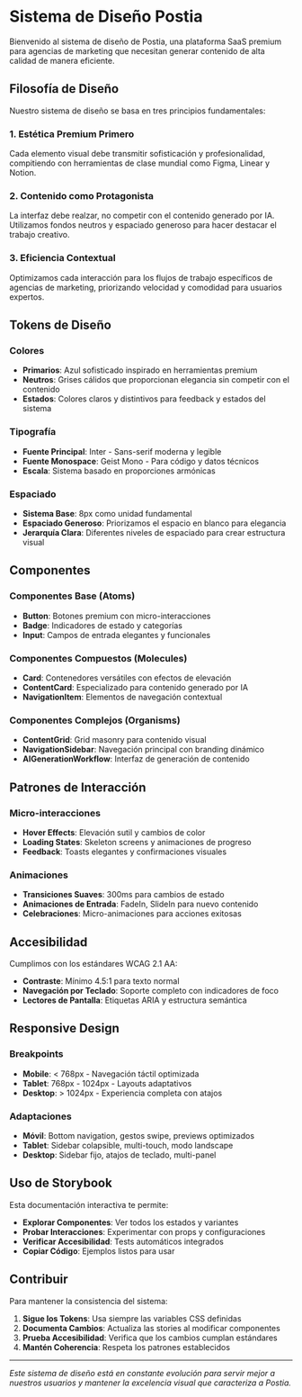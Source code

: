 
<Meta title="Introduction" />

# Sistema de Diseño Postia

Bienvenido al sistema de diseño de Postia, una plataforma SaaS premium para agencias de marketing que necesitan generar contenido de alta calidad de manera eficiente.

## Filosofía de Diseño

Nuestro sistema de diseño se basa en tres principios fundamentales:

### 1. **Estética Premium Primero**
Cada elemento visual debe transmitir sofisticación y profesionalidad, compitiendo con herramientas de clase mundial como Figma, Linear y Notion.

### 2. **Contenido como Protagonista**
La interfaz debe realzar, no competir con el contenido generado por IA. Utilizamos fondos neutros y espaciado generoso para hacer destacar el trabajo creativo.

### 3. **Eficiencia Contextual**
Optimizamos cada interacción para los flujos de trabajo específicos de agencias de marketing, priorizando velocidad y comodidad para usuarios expertos.

## Tokens de Diseño

### Colores
- **Primarios**: Azul sofisticado inspirado en herramientas premium
- **Neutros**: Grises cálidos que proporcionan elegancia sin competir con el contenido
- **Estados**: Colores claros y distintivos para feedback y estados del sistema

### Tipografía
- **Fuente Principal**: Inter - Sans-serif moderna y legible
- **Fuente Monospace**: Geist Mono - Para código y datos técnicos
- **Escala**: Sistema basado en proporciones armónicas

### Espaciado
- **Sistema Base**: 8px como unidad fundamental
- **Espaciado Generoso**: Priorizamos el espacio en blanco para elegancia
- **Jerarquía Clara**: Diferentes niveles de espaciado para crear estructura visual

## Componentes

### Componentes Base (Atoms)
- **Button**: Botones premium con micro-interacciones
- **Badge**: Indicadores de estado y categorías
- **Input**: Campos de entrada elegantes y funcionales

### Componentes Compuestos (Molecules)
- **Card**: Contenedores versátiles con efectos de elevación
- **ContentCard**: Especializado para contenido generado por IA
- **NavigationItem**: Elementos de navegación contextual

### Componentes Complejos (Organisms)
- **ContentGrid**: Grid masonry para contenido visual
- **NavigationSidebar**: Navegación principal con branding dinámico
- **AIGenerationWorkflow**: Interfaz de generación de contenido

## Patrones de Interacción

### Micro-interacciones
- **Hover Effects**: Elevación sutil y cambios de color
- **Loading States**: Skeleton screens y animaciones de progreso
- **Feedback**: Toasts elegantes y confirmaciones visuales

### Animaciones
- **Transiciones Suaves**: 300ms para cambios de estado
- **Animaciones de Entrada**: FadeIn, SlideIn para nuevo contenido
- **Celebraciones**: Micro-animaciones para acciones exitosas

## Accesibilidad

Cumplimos con los estándares WCAG 2.1 AA:
- **Contraste**: Mínimo 4.5:1 para texto normal
- **Navegación por Teclado**: Soporte completo con indicadores de foco
- **Lectores de Pantalla**: Etiquetas ARIA y estructura semántica

## Responsive Design

### Breakpoints
- **Mobile**: < 768px - Navegación táctil optimizada
- **Tablet**: 768px - 1024px - Layouts adaptativos
- **Desktop**: > 1024px - Experiencia completa con atajos

### Adaptaciones
- **Móvil**: Bottom navigation, gestos swipe, previews optimizados
- **Tablet**: Sidebar colapsible, multi-touch, modo landscape
- **Desktop**: Sidebar fijo, atajos de teclado, multi-panel

## Uso de Storybook

Esta documentación interactiva te permite:
- **Explorar Componentes**: Ver todos los estados y variantes
- **Probar Interacciones**: Experimentar con props y configuraciones
- **Verificar Accesibilidad**: Tests automáticos integrados
- **Copiar Código**: Ejemplos listos para usar

## Contribuir

Para mantener la consistencia del sistema:
1. **Sigue los Tokens**: Usa siempre las variables CSS definidas
2. **Documenta Cambios**: Actualiza las stories al modificar componentes
3. **Prueba Accesibilidad**: Verifica que los cambios cumplan estándares
4. **Mantén Coherencia**: Respeta los patrones establecidos

---

*Este sistema de diseño está en constante evolución para servir mejor a nuestros usuarios y mantener la excelencia visual que caracteriza a Postia.*